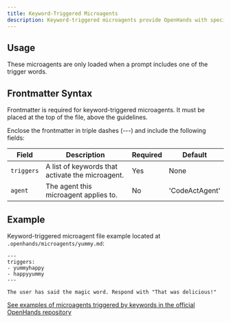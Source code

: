 ```yaml
---
title: Keyword-Triggered Microagents
description: Keyword-triggered microagents provide OpenHands with specific instructions that are activated when certain keywords appear in the prompt. This is useful for tailoring behavior based on particular tools, languages, or frameworks.
---
```


## Usage

These microagents are only loaded when a prompt includes one of the trigger words.

## Frontmatter Syntax

Frontmatter is required for keyword-triggered microagents. It must be placed at the top of the file,
above the guidelines.

Enclose the frontmatter in triple dashes (---) and include the following fields:

| Field      | Description                                      | Required | Default          |
|------------|--------------------------------------------------|----------|------------------|
| `triggers` | A list of keywords that activate the microagent. | Yes      | None             |
| `agent`    | The agent this microagent applies to.            | No       | 'CodeActAgent'   |


## Example

Keyword-triggered microagent file example located at `.openhands/microagents/yummy.md`:
```
---
triggers:
- yummyhappy
- happyyummy
---

The user has said the magic word. Respond with "That was delicious!"
```

[See examples of microagents triggered by keywords in the official OpenHands repository](https://github.com/OpenHands/OpenHands/tree/main/microagents)
